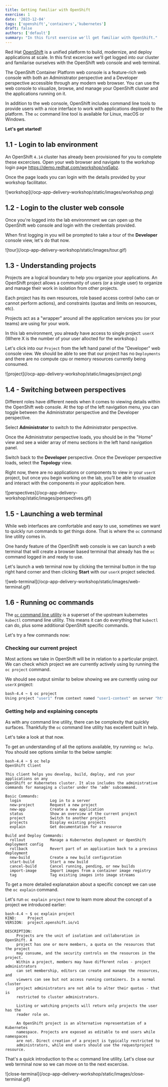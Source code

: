 ```yaml
---
title: Getting familiar with OpenShift
exercise: 1
date: '2023-12-04'
tags: ['openshift','containers','kubernetes']
draft: false
authors: ['default']
summary: "In this first exercise we'll get familiar with OpenShift."
---
```


Red Hat [OpenShift](https://www.redhat.com/en/technologies/cloud-computing/openshift) is a unified platform to build, modernize, and deploy applications at scale. In this first excercise we'll get logged into our cluster and familarise ourselves with the OpenShift web console and web terminal.

The OpenShift Container Platform web console is a feature-rich web console with both an Administrator perspective and a Developer perspective accessible through any modern web browser. You can use the web console to visualize, browse, and manage your OpenShift cluster and the applications running on it.

In addition to the web console, OpenShift includes command line tools to provide users with a nice interface to work with applications deployed to the platform. The `oc` command line tool is available for Linux, macOS or Windows.

**Let's get started!**

## 1.1 - Login to lab environment

An OpenShift `4.14` cluster has already been provisioned for you to complete these excercises. Open your web browser and navigate to the workshop login page https://demo.redhat.com/workshop/vq5abz.

Once the page loads you can login with the details provided by your workshop facilitator.

<Zoom>
![workshop](/ocp-app-delivery-workshop/static/images/workshop.png)
</Zoom>


## 1.2 - Login to the cluster web console

Once you're logged into the lab environnment we can open up the OpenShift web console and login with the credentials provided. 

When first logging in you will be prompted to take a tour of the **Developer** console view, let's do that now. 

<Zoom>
![tour](/ocp-app-delivery-workshop/static/images/tour.gif)
</Zoom>


## 1.3 - Understanding projects

Projects are a logical boundary to help you organize your applications. An OpenShift project allows a community of users (or a single user) to organize and manage their work in isolation from other projects. 

Each project has its own resources, role based access control (who can or cannot perform actions), and constraints (quotas and limits on resources, etc). 

Projects act as a "wrapper" around all the application services you (or your teams) are using for your work.

In this lab environment, you already have access to single project: `userX` (Where X is the number of your user allocted for the workshop.)

Let's click into our `Project` from the left hand panel of the "Developer" web console view. We should be able to see that our project has no `Deployments` and there are no compute cpu or memory resources currently being consumed.

<Zoom>
![project](/ocp-app-delivery-workshop/static/images/project.png)
</Zoom>


## 1.4 - Switching between perspectives

Different roles have different needs when it comes to viewing details within the OpenShift web console. At the top of the left navigation menu, you can toggle between the Administrator perspective and the Developer perspective.

Select **Administrator** to switch to the Administrator perspective. 

Once the Administrator perspective loads, you should be in the "Home" view and see a wider array of menu sections in the left hand navigation panel.

Switch back to the **Developer** perspective. Once the Developer perspective loads, select the **Topology** view.

Right now, there are no applications or components to view in your `userX`  project, but once you begin working on the lab, you’ll be able to visualize and interact with the components in your application here.

<Zoom>
![perspectives](/ocp-app-delivery-workshop/static/images/perspectives.gif)
</Zoom>


## 1.5 - Launching a web terminal

While web interfaces are comfortable and easy to use, sometimes we want to quickly run commands to get things done. That is where the `oc` command line utility comes in.

One handy feature of the OpenShift web console is we can launch a web terminal that will create a browser based terminal that already has the `oc` command logged in and ready to use.

Let's launch a web terminal now by clicking the terminal button in the top right hand corner and then clicking **Start** with our `userX` project selected.

<Zoom>
![web-terminal](/ocp-app-delivery-workshop/static/images/web-terminal.gif)
</Zoom>


## 1.6 - Running oc commands

The [`oc` command line utility](https://docs.openshift.com/container-platform/4.14/cli_reference/openshift_cli/getting-started-cli.html#creating-a-new-app) is a superset of the upstream kubernetes `kubectl` command line utility. This means it can do everything that `kubectl` can do, plus some additional OpenShift specific commands.

Let's try a few commands now:


### Checking our current project

Most actions we take in OpenShift will be in relation to a particular project. We can check which project we are currently actively using by running the `oc project` command.

We should see output similar to below showing we are currently using our `userX` project:

```bash
bash-4.4 ~ $ oc project
Using project "user1" from context named "user1-context" on server "https://172.31.0.1:443".
```

### Getting help and explaining concepts

As with any command line utility, there can be complexity that quickly surfaces. Thankfully the `oc` command line utility has excellent built in help. 

Let's take a look at that now.

To get an understanding of all the options available, try running `oc help`. You should see options similar to the below sample:

```text
bash-4.4 ~ $ oc help
OpenShift Client

This client helps you develop, build, deploy, and run your applications on any
OpenShift or Kubernetes cluster. It also includes the administrative
commands for managing a cluster under the 'adm' subcommand.

Basic Commands:
  login             Log in to a server
  new-project       Request a new project
  new-app           Create a new application
  status            Show an overview of the current project
  project           Switch to another project
  projects          Display existing projects
  explain           Get documentation for a resource

Build and Deploy Commands:
  rollout           Manage a Kubernetes deployment or OpenShift deployment config
  rollback          Revert part of an application back to a previous deployment
  new-build         Create a new build configuration
  start-build       Start a new build
  cancel-build      Cancel running, pending, or new builds
  import-image      Import images from a container image registry
  tag               Tag existing images into image streams

```


To get a more detailed explanataion about a specific concept we can use the `oc explain` command.

Let's run `oc explain project` now to learn more about the concept of a project we introduced earlier:

```text
bash-4.4 ~ $ oc explain project
KIND:     Project
VERSION:  project.openshift.io/v1

DESCRIPTION:
     Projects are the unit of isolation and collaboration in OpenShift. A
     project has one or more members, a quota on the resources that the project
     may consume, and the security controls on the resources in the project.
     Within a project, members may have different roles - project administrators
     can set membership, editors can create and manage the resources, and
     viewers can see but not access running containers. In a normal cluster
     project administrators are not able to alter their quotas - that is
     restricted to cluster administrators.

     Listing or watching projects will return only projects the user has the
     reader role on.

     An OpenShift project is an alternative representation of a Kubernetes
     namespace. Projects are exposed as editable to end users while namespaces
     are not. Direct creation of a project is typically restricted to
     administrators, while end users should use the requestproject resource.
```


That's a quick introduction to the `oc` command line utility. Let's close our web terminal now so we can move on to the next excercise.

<Zoom>
![close-terminal](/ocp-app-delivery-workshop/static/images/close-terminal.gif)
</Zoom>

